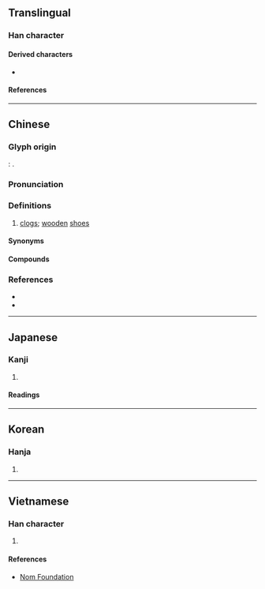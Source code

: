 {{character info}}
==Translingual==

===Han character===
{{Han char|rn=44|rad=尸|as=07|sn=10|four=77247|canj=SHOE,XSHOE|ids=⿸尸𫹍}}

====Derived characters====
* {{l|mul|[[𢲈]], [[𥰦]]}}

====References====
{{Han ref|kx=0302.030|dkj=07708|dj=0599.160|hdz=20976.010|uh=5C50}}

----

==Chinese==
{{zh-forms|alt=𡰸,𡰵,⿸尸技,⿸尸𢪊,𭕞,⿸尸𭣖<!-- Note: 𭣖 is ⿰丬支 not ⿰爿支 (Mistake in Hanazono font) -->}} <!-- Refer http://dict.variants.moe.edu.tw/variants/rbt/word_attribute.rbt?educode=A01092 -->

===Glyph origin===
{{Han etym}}
''{{w|Shuowen}}'': {{Han compound|履|支|c1=s|c2=p|t1=shoe|ls=psc}}. <!-- Refer Shuowen Jiezi -->

===Pronunciation===
{{zh-pron
|m=jī
|c=kek6
|h=pfs=
|md=
|mn=kia̍h
|mn-t=giah8
|w=5jjiq,5jjioq
|mc=y
|oc=y
|cat=n
}}

===Definitions===
{{zh-hanzi}}

# {{lb|zh|Classical|Cantonese|Hakka|or|Min}} [[clog]]s; [[wooden]] [[shoe]]s

====Synonyms====
{{zh-dial|木屐}}

====Compounds====
{{zh-der|屐齒|木屐|登山屐|折屐|挈屐而歸|裙屐少年|蠟屐|謝公屐|阮孚蠟屐|裙屐|連齒木屐|謝屐|謝安折屐}}

===References===
* {{R:twedu|A01092}}
* {{R:yue:Hanzi}}

----

==Japanese==

===Kanji===
{{ja-kanji|grade=|rs=尸07}}

# {{rfdef|ja|sort=尸07}}

====Readings====
{{ja-readings
|on=げき, けき
|kun=はきもの
}}

----

==Korean==

===Hanja===
{{ko-hanja|hangeul=극|rv=geuk|mr=kŭk}}

# {{rfdef|ko|sort=尸07}}

----

==Vietnamese==

===Han character===
{{vi-hantu|rs=尸07|[[kịch]]}}

# {{rfdef|vi|sort=尸07}}

====References====
* [http://nomfoundation.org/common/nom_details.php?codepoint=5C50 Nom Foundation]